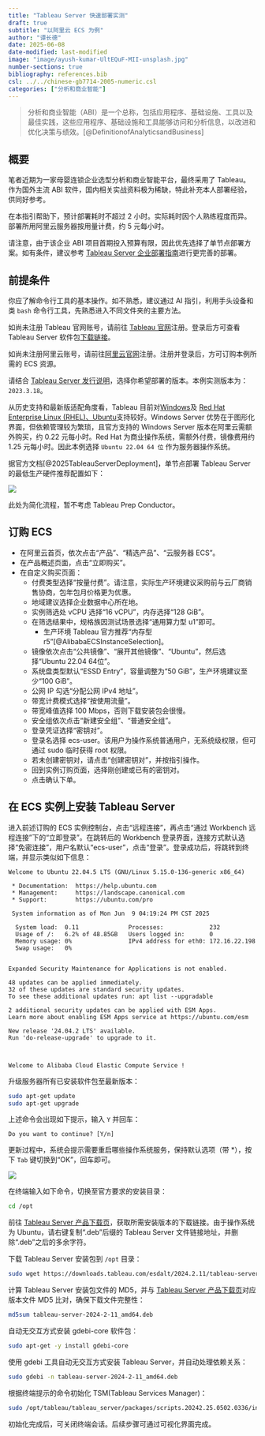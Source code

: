 ```yaml
---
title: "Tableau Server 快速部署实测"
draft: true
subtitle: "以阿里云 ECS 为例"
author: "谭长德"
date: 2025-06-08
date-modified: last-modified
image: "image/ayush-kumar-UltEQuF-MII-unsplash.jpg"
number-sections: true
bibliography: references.bib
csl: ../../chinese-gb7714-2005-numeric.csl
categories: ["分析和商业智能"]
---
```


> 分析和商业智能（ABI）是一个总称，包括应用程序、基础设施、工具以及最佳实践，这些应用程序、基础设施和工具能够访问和分析信息，以改进和优化决策与绩效。[@DefinitionofAnalyticsandBusiness]

## 概要

笔者近期为一家母婴连锁企业选型分析和商业智能平台，最终采用了 Tableau。作为国外主流 ABI 软件，国内相关实战资料极为稀缺，特此补充本人部署经验，供同好参考。

在本指引帮助下，预计部署耗时不超过 2 小时。实际耗时因个人熟练程度而异。部署所用阿里云服务器按用量计费，约 5 元每小时。

请注意，由于该企业 ABI 项目首期投入预算有限，因此优先选择了单节点部署方案。如有条件，建议参考 [Tableau Server 企业部署指南](https://help.tableau.com/current/guides/enterprise-deployment/zh-cn/edg_intro.htm)进行更完善的部署。

## 前提条件

你应了解命令行工具的基本操作。如不熟悉，建议通过 AI 指引，利用手头设备和类 `bash` 命令行工具，先熟悉进入不同文件夹的主要方法。

如尚未注册 Tableau 官网账号，请前往 [Tableau 官网](https://www.tableau.com)注册。登录后方可查看 Tableau Server 软件包[下载链接](https://www.tableau.com/zh-cn/support/releases/server)。

如尚未注册阿里云账号，请前往[阿里云官网](https://www.aliyun.com)注册。注册并登录后，方可订购本例所需的 ECS 资源。

请结合 [Tableau Server 发行说明](https://help.tableau.com/current/server-linux/zh-cn/whatsnew_server.htm)，选择你希望部署的版本。本例实测版本为：`2023.3.18`。

从历史支持和最新版适配角度看，Tableau 目前对[Windows](https://help.tableau.com/current/server/zh-cn/requ.htm)及 [Red Hat Enterprise Linux (RHEL)、Ubuntu](https://help.tableau.com/current/server-linux/zh-cn/requ.htm)支持较好。Windows Server 优势在于图形化界面，但依赖管理较为繁琐，且官方支持的 Windows Server 版本在阿里云需额外购买，约 0.22 元每小时。Red Hat 为商业操作系统，需额外付费，镜像费用约 1.25 元每小时。因此本例选择 `Ubuntu 22.04 64 位` 作为服务器操作系统。

据官方文档[@2025TableauServerDeployment]，单节点部署 Tableau Server 的最低生产硬件推荐配置如下：

![](image/single_node_hardware_min.png)

此处为简化流程，暂不考虑 Tableau Prep Conductor。

## 订购 ECS

* 在阿里云首页，依次点击“产品”、“精选产品”、“云服务器 ECS”。
* 在产品概述页面，点击“立即购买”。
* 在自定义购买页面：
  * 付费类型选择“按量付费”。请注意，实际生产环境建议采购前与云厂商销售协商，包年包月价格更为优惠。
  * 地域建议选择企业数据中心所在地。
  * 实例筛选处 vCPU 选择“16 vCPU”，内存选择“128 GiB”。
  * 在筛选结果中，规格族因测试场景选择“通用算力型 u1”即可。
    * 生产环境 Tableau 官方推荐“内存型 r5”[@AlibabaECSInstanceSelection]。
  * 镜像依次点击“公共镜像”、“展开其他镜像”、“Ubuntu”，然后选择“Ubuntu 22.04 64位”。
  * 系统盘类型默认“ESSD Entry”，容量调整为“50 GiB”，生产环境建议至少“100 GiB”。
  * 公网 IP 勾选“分配公网 IPv4 地址”。
  * 带宽计费模式选择“按使用流量”。
  * 带宽峰值选择 100 Mbps，否则下载安装包会很慢。
  * 安全组依次点击“新建安全组”、“普通安全组”。
  * 登录凭证选择“密钥对”。
  * 登录名选择 ecs-user。该用户为操作系统普通用户，无系统级权限，但可通过 sudo 临时获得 root 权限。
  * 若未创建密钥对，请点击“创建密钥对”，并按指引操作。
  * 回到实例订购页面，选择刚创建或已有的密钥对。
  * 点击确认下单。

## 在 ECS 实例上安装 Tableau Server

进入前述订购的 ECS 实例控制台，点击“远程连接”，再点击“通过 Workbench 远程连接”下的“立即登录”。在跳转后的 Workbench 登录界面，连接方式默认选择“免密连接”，用户名默认“ecs-user”，点击“登录”。登录成功后，将跳转到终端，并显示类似如下信息：

```
Welcome to Ubuntu 22.04.5 LTS (GNU/Linux 5.15.0-136-generic x86_64)

 * Documentation:  https://help.ubuntu.com
 * Management:     https://landscape.canonical.com
 * Support:        https://ubuntu.com/pro

 System information as of Mon Jun  9 04:19:24 PM CST 2025

  System load:  0.11              Processes:             232
  Usage of /:   6.2% of 48.85GB   Users logged in:       0
  Memory usage: 0%                IPv4 address for eth0: 172.16.22.198
  Swap usage:   0%


Expanded Security Maintenance for Applications is not enabled.

48 updates can be applied immediately.
32 of these updates are standard security updates.
To see these additional updates run: apt list --upgradable

2 additional security updates can be applied with ESM Apps.
Learn more about enabling ESM Apps service at https://ubuntu.com/esm

New release '24.04.2 LTS' available.
Run 'do-release-upgrade' to upgrade to it.



Welcome to Alibaba Cloud Elastic Compute Service !
```

升级服务器所有已安装软件包至最新版本：

```sh
sudo apt-get update
sudo apt-get upgrade
```

上述命令会出现如下提示，输入 `Y` 并回车：

```
Do you want to continue? [Y/n] 
```

更新过程中，系统会提示需要重启哪些操作系统服务，保持默认选项（带 *），按下 `Tab` 键切换到“OK”，回车即可。

![](image/daemons_using_outdated_libraries.png){fig-align="center"}

在终端输入如下命令，切换至官方要求的安装目录：

```sh
cd /opt
```

前往 [Tableau Server 产品下载页](https://www.tableau.com/zh-cn/support/releases/server)，获取所需安装版本的下载链接。由于操作系统为 Ubuntu，请右键复制“.deb”后缀的 Tableau Server 文件链接地址，并删除“.deb”之后的多余字符。

下载 Tableau Server 安装包到 `/opt` 目录：

```sh
sudo wget https://downloads.tableau.com/esdalt/2024.2.11/tableau-server-2024-2-11_amd64.deb
```

计算 Tableau Server 安装包文件的 MD5，并与 [Tableau Server 产品下载页](https://www.tableau.com/zh-cn/support/releases/server)对应版本文件 MD5 比对，确保下载文件完整性：

```sh
md5sum tableau-server-2024-2-11_amd64.deb
```

自动无交互方式安装 gdebi-core 软件包：

```sh
sudo apt-get -y install gdebi-core
```

使用 gdebi 工具自动无交互方式安装 Tableau Server，并自动处理依赖关系：

```sh
sudo gdebi -n tableau-server-2024-2-11_amd64.deb 
```

根据终端提示的命令初始化 TSM(Tableau Services Manager)：

```sh
sudo /opt/tableau/tableau_server/packages/scripts.20242.25.0502.0336/initialize-tsm --accepteula
```

初始化完成后，可关闭终端会话。后续步骤可通过可视化界面完成。